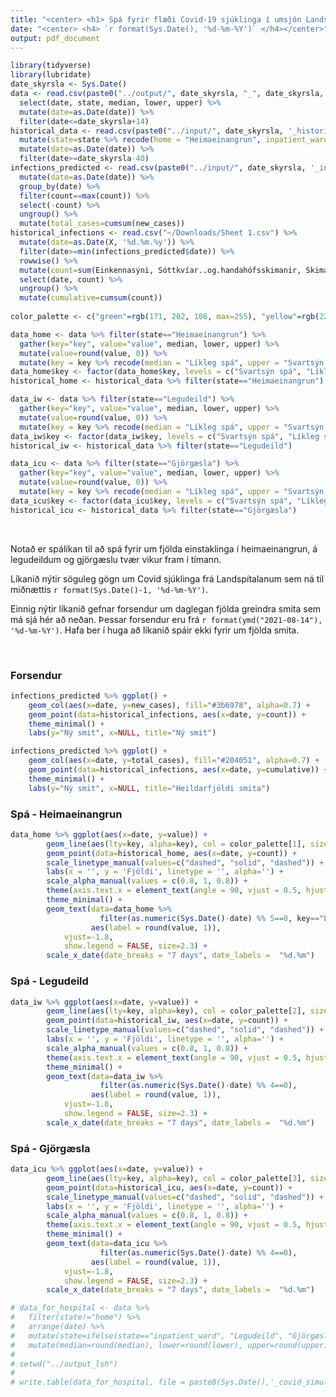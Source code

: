 ```yaml
---
title: "<center> <h1> Spá fyrir flæði Covid-19 sjúklinga í umsjón Landspítala </h1></center>"
date: "<center> <h4> `r format(Sys.Date(), '%d-%m-%Y')` </h4></center>"
output: pdf_document
---
```


```r
library(tidyverse)
library(lubridate)
date_skyrsla <- Sys.Date()
data <- read.csv(paste0("../output/", date_skyrsla, "_", date_skyrsla, "_19_simulation_summary.csv")) %>%
  select(date, state, median, lower, upper) %>%
  mutate(date=as.Date(date)) %>%
  filter(date<=date_skyrsla+14)
historical_data <- read.csv(paste0("../input/", date_skyrsla, '_historical_data.csv')) %>%
  mutate(state=state %>% recode(home = "Heimaeinangrun", inpatient_ward = "Legudeild", intensive_care_unit = "Gjörgæsla")) %>%
  mutate(date=as.Date(date)) %>%
  filter(date>=date_skyrsla-40)
infections_predicted <- read.csv(paste0("../input/", date_skyrsla, '_infections_predicted.csv')) %>%
  mutate(date=as.Date(date)) %>%
  group_by(date) %>%
  filter(count==max(count)) %>%
  select(-count) %>%
  ungroup() %>%
  mutate(total_cases=cumsum(new_cases))
historical_infections <- read.csv("~/Downloads/Sheet 1.csv") %>%
  mutate(date=as.Date(X, '%d.%m.%y')) %>%
  filter(date>=min(infections_predicted$date)) %>%
  rowwise() %>%
  mutate(count=sum(Einkennasýni, Sóttkvíar..og.handahófsskimanir, Skimanir.á.vegum.ÍE, na.rm = TRUE)) %>%
  select(date, count) %>%
  ungroup() %>%
  mutate(cumulative=cumsum(count))
  
color_palette <- c("green"=rgb(171, 202, 106, max=255), "yellow"=rgb(229, 174, 62, max=255), "red"=rgb(191, 92, 89, max=255))
```

```r
data_home <- data %>% filter(state=="Heimaeinangrun") %>% 
  gather(key="key", value="value", median, lower, upper) %>% 
  mutate(value=round(value, 0)) %>%
  mutate(key = key %>% recode(median = "Líkleg spá", upper = "Svartsýn spá", lower = "Bjartsýn spá"))
data_home$key <- factor(data_home$key, levels = c("Svartsýn spá", "Líkleg spá", "Bjartsýn spá"))
historical_home <- historical_data %>% filter(state=="Heimaeinangrun")

data_iw <- data %>% filter(state=="Legudeild") %>% 
  gather(key="key", value="value", median, lower, upper) %>% 
  mutate(value=round(value, 0)) %>%
  mutate(key = key %>% recode(median = "Líkleg spá", upper = "Svartsýn spá", lower = "Bjartsýn spá"))
data_iw$key <- factor(data_iw$key, levels = c("Svartsýn spá", "Líkleg spá", "Bjartsýn spá"))
historical_iw <- historical_data %>% filter(state=="Legudeild")

data_icu <- data %>% filter(state=="Gjörgæsla") %>% 
  gather(key="key", value="value", median, lower, upper) %>% 
  mutate(value=round(value, 0)) %>%
  mutate(key = key %>% recode(median = "Líkleg spá", upper = "Svartsýn spá", lower = "Bjartsýn spá"))
data_icu$key <- factor(data_icu$key, levels = c("Svartsýn spá", "Líkleg spá", "Bjartsýn spá"))
historical_icu <- historical_data %>% filter(state=="Gjörgæsla")
```

$~$

Notað er spálíkan til að spá fyrir um fjölda einstaklinga í heimaeinangrun, á legudeildum og gjörgæslu tvær vikur fram í tímann. <br />

Líkanið nýtir söguleg gögn um Covid sjúklinga frá Landspítalanum sem ná til miðnættis `r format(Sys.Date()-1, '%d-%m-%Y')`.<br />

Einnig nýtir líkanið gefnar forsendur um daglegan fjölda greindra smita sem má sjá hér að neðan. Þessar forsendur eru frá `r format(ymd("2021-08-14"), '%d-%m-%Y')`.
Hafa ber í huga að líkanið spáir ekki fyrir um fjölda smita.

$~$


### Forsendur
```r
infections_predicted %>% ggplot() +
    geom_col(aes(x=date, y=new_cases), fill="#3b6978", alpha=0.7) +
    geom_point(data=historical_infections, aes(x=date, y=count)) +
    theme_minimal() +
    labs(y="Ný smit", x=NULL, title="Ný smit")

infections_predicted %>% ggplot() +
    geom_col(aes(x=date, y=total_cases), fill="#204051", alpha=0.7) +
    geom_point(data=historical_infections, aes(x=date, y=cumulative)) +
    theme_minimal() +
    labs(y="Ný smit", x=NULL, title="Heildarfjöldi smita")
```


### Spá - Heimaeinangrun

```r
data_home %>% ggplot(aes(x=date, y=value)) + 
        geom_line(aes(lty=key, alpha=key), col = color_palette[1], size=1) + 
        geom_point(data=historical_home, aes(x=date, y=count)) +
        scale_linetype_manual(values=c("dashed", "solid", "dashed")) +
        labs(x = '', y = 'Fjöldi', linetype = '', alpha='') +
        scale_alpha_manual(values = c(0.8, 1, 0.8)) +
        theme(axis.text.x = element_text(angle = 90, vjust = 0.5, hjust=0), panel.grid.major=element_line(colour = "grey90")) +
        theme_minimal() +
        geom_text(data=data_home %>%
                    filter(as.numeric(Sys.Date()-date) %% 5==0, key=="Líkleg spá"),
                  aes(label = round(value, 1)),
            vjust=-1.8,
            show.legend = FALSE, size=2.3) + 
        scale_x_date(date_breaks = "7 days", date_labels =  "%d.%m") 
```

### Spá - Legudeild

```r
data_iw %>% ggplot(aes(x=date, y=value)) + 
        geom_line(aes(lty=key, alpha=key), col = color_palette[2], size=1) + 
        geom_point(data=historical_iw, aes(x=date, y=count)) +
        scale_linetype_manual(values=c("dashed", "solid", "dashed")) +
        labs(x = '', y = 'Fjöldi', linetype = '', alpha='') +
        scale_alpha_manual(values = c(0.8, 1, 0.8)) +
        theme(axis.text.x = element_text(angle = 90, vjust = 0.5, hjust=0), panel.grid.major=element_line(colour = "grey90")) +
        theme_minimal() +
        geom_text(data=data_iw %>%
                    filter(as.numeric(Sys.Date()-date) %% 4==0),
                  aes(label = round(value, 1)),
            vjust=-1.8,
            show.legend = FALSE, size=2.3) + 
        scale_x_date(date_breaks = "7 days", date_labels =  "%d.%m") 
```

### Spá - Gjörgæsla

```r
data_icu %>% ggplot(aes(x=date, y=value)) + 
        geom_line(aes(lty=key, alpha=key), col = color_palette[3], size=1) + 
        geom_point(data=historical_icu, aes(x=date, y=count)) +
        scale_linetype_manual(values=c("dashed", "solid", "dashed")) +
        labs(x = '', y = 'Fjöldi', linetype = '', alpha='') +
        scale_alpha_manual(values = c(0.8, 1, 0.8)) +
        theme(axis.text.x = element_text(angle = 90, vjust = 0.5, hjust=0), panel.grid.major=element_line(colour = "grey90")) +
        theme_minimal() +
        geom_text(data=data_icu %>%
                    filter(as.numeric(Sys.Date()-date) %% 4==0),
                  aes(label = round(value, 1)),
            vjust=-1.8,
            show.legend = FALSE, size=2.3) + 
        scale_x_date(date_breaks = "7 days", date_labels =  "%d.%m") 
```


```r
# data_for_hospital <- data %>% 
#   filter(state!="home") %>% 
#   arrange(date) %>%
#   mutate(state=ifelse(state=="inpatient_ward", "Legudeild", "Gjörgæsla")) %>%
#   mutate(median=round(median), lower=round(lower), upper=round(upper))
# 
# setwd("../output_lsh")
# 
# write.table(data_for_hospital, file = paste0(Sys.Date(),'_covid_simulation_summary_hospital.csv'), quote = F,row.names=F,sep=',')
```



